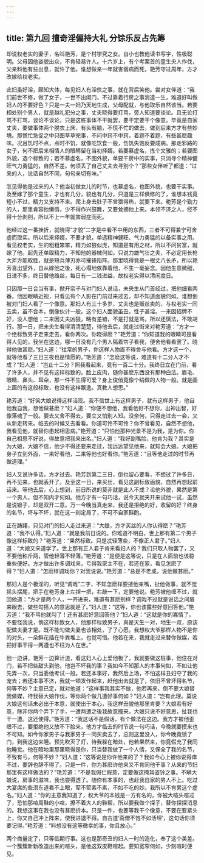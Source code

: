 ```yaml
---
---
---
```

title: 第九回 擅奇淫偏持大礼 分馀乐反占先筹
---



却说权老实的妻子，名叫艳芳，是个村学究之女。自小也教他读书写字，性极聪明。父母因他姿貌出众，不肯轻易许人。十六岁上，有个考案首的童生央人作伐，父亲料他有些出息，就许了他。谁想做亲一年就害弱病而死，艳芳守过周年，方才改嫁给权老实。

此妇虽好淫，颇知大体，每见妇人有淫佚之事，就在背后笑他。尝对女伴道：“我们前世不修，做了女子，一世不出闺门，不过靠着行房之事消遣一生，难道好叫做妇人的不要好色？只是一夫一妇乃天地生成，父母配就，与他取乐自然该当。若要相处别个男人，就是越礼犯分之事，丈夫晓得要打骂，旁人知道要谈论。且无论打骂不打骂，谈论不谈论，只是这桩事体不干就罢，要干定要干个像意。毕竟是自家丈夫，要做事体两个脱衣上床，有头有脑，不慌不忙的做去，做到后来方才有些妙境。那慌忙急促之中只图草草完事，不问中窍不中窍，着题不着题，有些甚麽趣味。况且饥时不点，点时不饥，就像吃饮食一般，伤饥失饱反要成病。那走邪路的女子，何不把后来相情人的眼睛留在当初择婿。若要慕虚名，拣个文雅的；若要图外貌，选个标致的；若不慕虚名，不图外貌，单要干房中的实事，只消寻个精神健旺气力勇猛的，自然不差。何须丢了自己丈夫去寻别个？”那些女伴听了都道：“过来的人，说话自然不同，句句亲切有味。”

怎见得他是过来的人？他当初做女儿的时节，也慕虚名，也图外貌，也要干实事。及至嫁了那个童生，才也有几分，貌也有几分，只道是三样俱修的了，谁想本钱竟短小不过，精力又支持不来。爬上身去肚子不曾猥得热，就要下来。艳芳是个勤力的人，那里肯容他懒惰，少不得作兴鼓舞，又要耸拥他上来。本领不济之人，经不得十分剥削，所以不上一年就害弱症而死。

他经过这一番挫折，就晓得“才貌”二字是中看不中用的东西，三者不可得兼宁可舍虚而取实。所以后来择婿，不要才貌，单选精神健旺、气力勇猛的以备实事之用。看见权老实，生的粗粗笨笨，精力如狼似虎，知道是有用之材，所以不问贫富，就嫁了他。起先还单取精力，不知他的器械何如。只说力雄气壮之夫，不必定用长枪大斧方能取胜，就是短兵薄刃亦可摧锋陷阵。那里晓得竟是一根丈八长矛，所以艳芳喜出望外，自从嫁他之後，死心塌地依靠着他，不生一毫妄念。因他生意微细，日进不多，终日替他络丝，每日有一二钱进益，故权老实得以清闲度日。

只因那一日合当有事，掀开帘子与对门妇人说话，未央生从门首经过，把他细看两番。他因眼睛近视，只看见有个人影在门前过来过去，却不知道面貌何如。谁想倒被对门妇人看了一个像意。那妇人有三十多岁，丈夫也是贩丝卖的，与权老实一同去卖，虽不合本，倒像伙计一般。这个妇人面貌虽丑，性子甚淫。一来因招牌不好，没人想他；二来因丈夫凶狠，略有差错，不是打就是骂，所以还慎法，不敢胡行。那一日，把未央生看得清清楚楚，待他去后，就走过街来对艳芳道：“方才一个绝标致男子走来走去，看你两次。你晓得麽？”艳芳道：“你知道我的眼睛可是看得人见的，我坐在这边，哪一日没有几个男人隔着帘子看我，便舍他看看罢了。晓得他做甚麽。”妇人道：“往常的男子，你这样人物直不得舍与他看。方才这一个，就等他看了三日三夜也是情愿的。”艳芳道：“怎麽这等说，难道有十二分人才不成？”妇人道：“岂止十二分？照我看起来，竟有一百二十分。我终日立在门前，看了许多人，并不见有这样标致的。脸上皮肉，随你甚麽东西没有那种白法。眉毛、眼睛、鼻头、耳朵，那一件不生得可爱？身上俊俏竟像个绢做的人物一般。就是画上画的有这般标致，也没有这样飘逸。真教人想思。”

艳芳道：“好笑大娘说得这样活现。我不信世上有这样男子，就有这样男子，他自他我自我，想他做甚麽？”妇人道：“你便不想他，我看他好不想你，出神出智，好像落魂了一般。要去又舍不得去，要立又怕别人知。没奈何，只得走过去一会，又从新走转来。临去的时候又去看看。你道可怜不可怜？你不曾看见，自然不想他，我看见他，就替你患起相思病。”艳芳道：“只怕他那种光景不是为我，是为你。你自己相思不好说，得故意把我来出名。”妇人道：“我好副嘴脸，他肯为我？其实是为大娘，大娘不信，他少不得还要来走过，我远远望见他来，就知会大娘。大娘把身子立到外面，一来好看他，二来等他也好看你。”艳芳道：“且等他走过的时节再做道理。”

妇人又说许多话，方才过去。艳芳到第二三日，倒也留心要看，不想过了许多日，再不见来，也就丢开了。及至这一日，来买丝，看见这副标致面貌，自然再想起前话来。等他去后，心上想到，前日所说的莫非就是此人不成？论他外貌，果然是第一个男人，但不知内才何如。他方才有一句巧话，说今天就夹开来试他一试，虽然是说银子，却是双开二意。万一今晚当真走来，我还是拒绝的好，收留的好？终身的名节，坏与不坏，就在这一刻定局了，不可不自家斟酌。

正在踌躇，只见对门的妇人走过来道：“大娘，方才买丝的人你认得麽？”艳芳道：“我不认得。”妇人道：“就是我前日说的。你难道不明白，世上那有第二个男子像这样标致的？”艳芳道：“果然标致。只是忒轻薄些，不像正人君子。”妇人道：“大娘又来道学了。世上那有正人君子肯来看妇人的？我们只取人物罢了，又不要他称斤两，管他轻薄不轻薄。”艳芳道：“是便是这等说，只是在人面前也该稳重些便好。方才做出许多调戏来，亏得我家主不在，若还在家，看见怎麽了得？”妇人道：“怎麽样调戏你？对我说说。”艳芳道：“总是不老成，说他做甚麽。”

那妇人是个极淫的，听见“调戏”二字，不知怎麽样要搂他亲嘴，扯他做事，就不觉摇头摆尾，把手在艳芳身上左捏一把，右敲一下，定要他说。艳芳被他缠不过，就回他道：“方才是两个人，一齐进来，难道有甚麽别样？调戏不过就是说话之间眉来眼去，做些勾搭人的意思就是了。”妇人道：“这等，你也该露些好意回答他。”艳芳道：“我不骂他就勾了！还有甚麽好意回答他？”妇人道：“这就是你的寡情了。不要怪我说，倘这样标致女人，他那样标致男子，真是天生一对，地生一双，原该配做夫妻才是。既不能勾做夫妻也该相处，了了心愿。我想权大爷那样人物不是你的对头，一朵鲜花插在牛粪堆上，也觉可惜。他若在来，我就走过来替你做媒，若把好事干得一两遭也不枉为人在世。”

他一边讲，艳芳一边算计道，看这妇人心上爱他极了，我就要做这桩事，他住在对门，若不把些甜头到他，他岂不坏我的事？我如今不知那人的本事何如，不如让他先弄一次，只当委他考试一般。若还本事好，我然后上场，不怕这样丑妇夺了我的宠去；若还本事不济，我就一顿发作起来，赶他出去就是了，依旧不曾坏得名节，何等不妙？主意已定，就对他道：“这样事我其实不做，他若再来，倒不要大娘替我做媒，待我替大娘作伐，等你两个做几遭好事何如？”妇人道：“岂有此理。莫说大娘这句话未必出于本意，就使出于本心，我这样丑貌他那里肯要？大娘若有好意，除非你两个弄下了手，一遭两遭之後我故意撞来，大娘只说不好意思，扯我也干一遭。这还使得。”艳芳道：“我这话不是假话，有个做法在这边。我方才被他歪缠不过，要拒绝他又放不下脸来，他方才临去的时节说一句巧话，今晚就要摸来也不可知。如今你家男子与我家男子一同买卖去了，总则这里没人，你今晚竟锁了门，到我这边来睡。预先吹灭了灯，待我躲在暗处，他若果然来，你竟假充了我同他睡觉。他在暗地里那里晓得是你，只当替我做了一个人情，又保全了我的名节，不致有亏。何等不妙？”妇人道：“这等说是你许他来的了？我如今心上被你说得痒不过，要辞也辞不得了。只是一件，你为甚麽许他来又不肯同他干事？从来的节妇那里有这样做法的？”艳芳道：“不是我假仁假意，定要做这掩耳盗铃之事。不瞒大娘说，房事的滋味，我也尝得透了。随你有本事的，也赶我自家的男人不上。吃过大宴席的些须东道看不上眼，荤不荤素不素，不如不吃的妙。我所以不肯累这个虚名。”妇人道：“你的主意我知道了，权大爷的本钱是一方有名的，你被大喧头喧过了，恐怕那喧周鞋的小喧，撩不着大人的鞋帮，所以要我做个探子，替你探探消息的。我想这事在我也没有甚麽折本。只是一件，也要等我干个像意，不要在要紧头上，你又自己冲上阵来，使我进退不得。自古道‘斋僧不饱不如活埋’，这句话你须要记得。”艳芳道：“料想没有这等徼幸的事，你且放心。”

两个商量定了，只等临期行事。这也是那奇丑的妇人一时的造化，奉了这个美差。一个簇簇新新改造出来的喧头，是他这双皮鞋喧起。要知宽窄何如，少刻喧时便见。